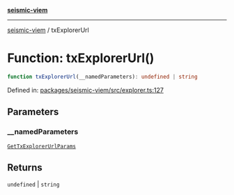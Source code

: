 [**seismic-viem**](/seismic-viem/README.mdx)

---

[seismic-viem](/seismic-viem/globals.mdx) / txExplorerUrl

# Function: txExplorerUrl()

```ts
function txExplorerUrl(__namedParameters): undefined | string
```

Defined in: [packages/seismic-viem/src/explorer.ts:127](https://github.com/SeismicSystems/seismic-client/blob/9fcfa5c0984a89e84539dc512bd70bb63c77e3ef/packages/seismic-viem/src/explorer.ts#L127)

## Parameters

### \_\_namedParameters

[`GetTxExplorerUrlParams`](/seismic-viem/type-aliases/GetTxExplorerUrlParams.mdx)

## Returns

`undefined` \| `string`
